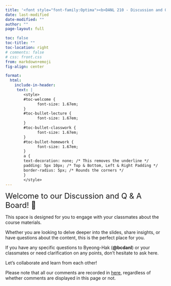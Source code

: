 ```yaml
---
title: '<font style="font-family:Optima"><b>DANL 210 - Discussion and Q & A Board</b></font>'
date: last-modified
date-modified: "" 
author: ""
page-layout: full

toc: false
toc-title: ""
toc-location: right
# comments: false
# css: front.css
from: markdown+emoji
fig-align: center

format: 
  html:
    include-in-header:
     text: |
        <style>
        #toc-welcome {
              font-size: 1.67em;
        }
        #toc-bullet-lecture {
              font-size: 1.67em;
        }
        #toc-bullet-classwork {
              font-size: 1.67em;
        }
        #toc-bullet-homework {
              font-size: 1.67em;
        }
        a {
        text-decoration: none; /* This removes the underline */
        padding: 5px 10px; /* Top & Bottom, Left & Right Padding */
        border-radius: 5px; /* Rounds the corners */
        }
        </style>
---
```


<font size = "5">Welcome to our Discussion and Q & A Board! 👋 </font>


This space is designed for you to engage with your classmates about the course materials.

Whether you are looking to delve deeper into the slides, share insights, or have questions about the content, this is the perfect place for you.

If you have any specific questions to Byeong-Hak (**@bcdanl**) or your classmates or need clarification on any points, don't hesitate to ask here. 

Let's collaborate and learn from each other!

Please note that all our comments are recorded in [here](https://github.com/bcdanl/210/discussions), regardless of whether comments are displayed in this page or not.